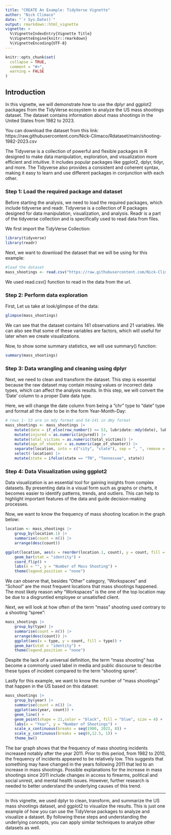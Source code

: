 ```yaml
---
title: "CREATE An Example: TidyVerse Vignette"
author: "Nick Climaco"
date: "`r Sys.Date()`"
output: rmarkdown::html_vignette
vignette: >
  %\VignetteIndexEntry{Vignette Title}
  %\VignetteEngine{knitr::rmarkdown}
  %\VignetteEncoding{UTF-8}
---
```


```r
knitr::opts_chunk$set(
  collapse = TRUE,
  comment = "#>", 
  warning = FALSE
)
```

##  Introduction 

In this vignette, we will demonstrate how to use the dplyr and ggplot2 packages from the TidyVerse ecosystem to analyze the US mass shootings dataset. The dataset contains information about mass shootings in the United States from 1982 to 2023.

You can download the dataset from this link: https://raw.githubusercontent.com/Nick-Climaco/Rdataset/main/shooting-1982-2023.csv

The Tidyverse is a collection of powerful and flexible packages in R designed to make data manipulation, exploration, and visualization more efficient and intuitive. It includes popular packages like ggplot2, dplyr, tidyr, and more. The Tidyverse also provides a consistent and coherent syntax, making it easy to learn and use different packages in conjunction with each other. 

### Step 1: Load the required package and dataset

Before starting the analysis, we need to load the required packages, which include tidyverse and readr. Tidyverse is a collection of R packages designed for data manipulation, visualization, and analysis. Readr is a part of the tidyverse collection and is specifically used to read data from files.

We first import the TidyVerse Collection:
```r
library(tidyverse)
library(readr)
```

Next, we want to download the dataset that we will be using for this example:
```r
#load the dataset
mass_shootings <- read.csv("https://raw.githubusercontent.com/Nick-Climaco/Rdataset/main/shooting-1982-2023.csv")
```
We used read.csv() function to read in the data from the url.

### Step 2: Perform data exploration

First, Let us take at look/glimpse of the data:
```r
glimpse(mass_shootings)
```
We can see that the dataset contains 141 observations and 21 variables. We can also see that some of these variables are factors, which will useful for later when we create visualizations.

Now, to show some summary statistics, we will use summary() function:
```r
summary(mass_shootings)
```

### Step 3: Data wrangling and cleaning using dplyr

Next, we need to clean and transform the dataset. This step is essential because the raw dataset may contain missing values or incorrect data types, which can affect the analysis results. In this step, we will convert the 'Date' column to a proper Date data type.

Here, we will change the date column from being a "chr" type to "date" type and format all the date to be in the form Year-Month-Day:
```r
# rows 1- 53 are in mdy format and 54-141 in dmy format
mass_shootings <- mass_shootings |> 
    mutate(date = if_else(row_number() <= 53, lubridate::mdy(date), lubridate::dmy(date))) |> 
    mutate(injured = as.numeric(injured)) |> 
    mutate(total_victims = as.numeric(total_victims)) |> 
    mutate(age_of_shooter = as.numeric(age_of_shooter)) |> 
    separate(location, into = c("city", "state"), sep = ", ", remove = FALSE) |> 
    select(-location) |> 
    mutate(state = ifelse(state == "TN", "Tennessee", state))
```

### Step 4: Data Visualization using ggplot2

Data visualization is an essential tool for gaining insights from complex datasets. By presenting data in a visual form such as graphs or charts, it becomes easier to identify patterns, trends, and outliers. This can help to highlight important features of the data and guide decision-making processes.

Now, we want to know the frequency of mass shooting location in the graph below:
```r
location <- mass_shootings |> 
    group_by(location.1) |> 
    summarise(count = n()) |> 
    arrange(desc(count))
```
```r
ggplot(location, aes(x = reorder(location.1, count), y = count, fill = location.1)) +
    geom_bar(stat = "identity") +
    coord_flip() +
    labs(x = "", y = "Number of Mass Shooting") +
    theme(legend.position = "none")
```

We can observe that, besides "Other" category, "Workspaces" and "School" are the most frequent locations that mass shootings happened. The most likely reason why "Workspaces" is the one of the top location may be due to a disgruntled employee or unsatisfied client. 

Next, we will look at how often of the term "mass" shooting used contrary to a shooting "spree":
```r
mass_shootings |> 
    group_by(type) |> 
    summarise(count = n()) |> 
    arrange(desc(count)) |> 
    ggplot(aes(x = type, y = count, fill = type)) +
    geom_bar(stat = "identity") +
    theme(legend.position = "none")

```

Despite the lack of a universal definition, the term "mass shooting" has become a commonly used label in media and public discourse to describe these types of incident compared to the term "shooting spree".

Lastly for this example, we want to know the number of "mass shootings" that happen in the US based on this dataset:
```r
mass_shootings |> 
    group_by(year) |> 
    summarise(count = n()) |> 
    ggplot(aes(year, count)) +
    geom_line() + 
    geom_point(shape = 21,color = "black", fill = "blue", size = 4) +
    labs(x = "Year", y = "Number of Shootings") +
    scale_x_continuous(breaks = seq(1980, 2022, 8)) +
    scale_y_continuous(breaks = seq(0,12.5, 1)) +
    theme_bw()
```

The bar graph shows that the frequency of mass shooting incidents increased notably after the year 2011. Prior to this period, from 1982 to 2010, the frequency of incidents appeared to be relatively low. This suggests that something may have changed in the years following 2011 that led to an increase in mass shootings. Possible explanations for the increase in mass shootings since 2011 include changes in access to firearms, political and social unrest, and mental health issues. However, further research is needed to better understand the underlying causes of this trend.

* * *
In this vignette, we used dplyr to clean, transform, and summarize the US mass shootings dataset, and ggplot2 to visualize the results. This is just one example of how you can use the TidyVerse packages to analyze and visualize a dataset. By following these steps and understanding the underlying concepts, you can apply similar techniques to analyze other datasets as well.







